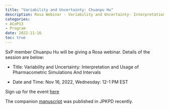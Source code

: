 ```yaml
---
title: "Variability and Uncertainty: Chuanpu Hu"
description: Rosa Webinar - Variability and Uncertainty- Interpretation and Usage of Pharmacometric Simulations And Intervals
categories: 
- ACoP13
- Program
date: 2022-11-16
toc: true
---
```


SxP member Chuanpu Hu will be giving a Rosa webinar. Details of the session are below:


- Title:
Variability and Uncertainty: Interpretation and Usage of Pharmacometric Simulations And Intervals

- Date and Time:
  Nov 16, 2022, Wednesday: 12-1 PM EST

Sign up for the event [here](https://rosaandco.com/webinars/2022/variability-and-uncertainty-interpretation-and-usage-of-pharmacometric-simulations-and-intervals){target="_blank"}

The companion [manuscript](https://pubmed.ncbi.nlm.nih.gov/35927373/){target="_blank"} was published in JPKPD recently.
